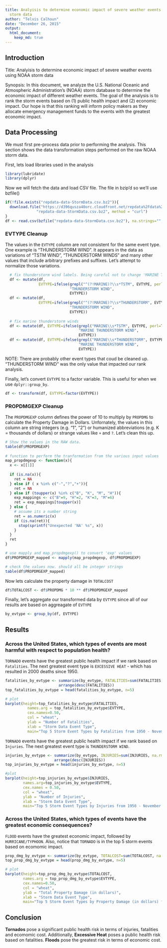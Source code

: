 ```yaml
---
title: Analyisis to determine economic impact of severe weather events using NOAA
  storm data
author: "Telvis Calhoun"
date: "December 26, 2015"
output:
  html_document:
    keep_md: true
---
```


## Introduction

Title: Analyisis to determine economic impact of severe weather events using NOAA storm data

Synopsis: In this document, we analyze the U.S. National Oceanic and Atmospheric Administration's (NOAA) storm database to determine the economic impact of different weather events. The goal of the analysis is to rank the storm events based on (1) public health impact and (2) economic impact. Our hope is that this ranking will inform policy makers as they allocate emergency management funds to the events with the greatest economic impact.  

## Data Processing
We must first pre-process data prior to performing the analysis. This section shows the data transformation steps performed on the raw NOAA storm data.

First, lets load libraries used in the analysis

```r
library(lubridate)
library(dplyr)
```

Now we will fetch the data and load CSV file. The file in bzip'd so we'll use bzfile()
```r
if(!file.exists("repdata-data-StormData.csv.bz2")){
  download.file("https://d396qusza40orc.cloudfront.net/repdata%2Fdata%2FStormData.csv.bz2", 
              "repdata-data-StormData.csv.bz2", method = "curl")
}
df <- read.csv(bzfile("repdata-data-StormData.csv.bz2"), na.strings="", stringsAsFactors = FALSE)
```

### EVTYPE Cleanup
The values in the `EVTYPE` column are not consistent for the same event type. One example is "THUNDERSTORM WIND". It appears in the data as variations of "TSTM WIND", "THUNDERSTORM WINDS" and many other values that include arbitrary prefixes and suffixes. Let's attempt to normalize those variations.

```r
  # fix thunderstorm wind labels. Being careful not to change 'MARINE THUNDERSTORM WIND'.
  df <- mutate(df, 
               EVTYPE=ifelse(grepl("^(?!MARINE)?\\s*TSTM", EVTYPE, perl=TRUE), 
                             "THUNDERSTORM WIND", 
                             EVTYPE))
  df <- mutate(df, 
               EVTYPE=ifelse(grepl("^(?!MARINE)?\\s*THUNDERSTORM", EVTYPE, perl=TRUE), 
                             "THUNDERSTORM WIND", 
                             EVTYPE))
  
  # fix marine thunderstorm winds
  df <- mutate(df, EVTYPE=ifelse(grepl("MARINE\\s*TSTM", EVTYPE, perl=TRUE), 
                                 "MARINE THUNDERSTORM WIND", 
                                 EVTYPE))
  df <- mutate(df, EVTYPE=ifelse(grepl("MARINE\\s*THUNDERSTORM", EVTYPE, perl=TRUE), 
                                 "MARINE THUNDERSTORM WIND", 
                                 EVTYPE))
```

NOTE: There are probably other event types that coud be cleaned up. "THUNDERSTORM WIND" was the only value that impacted our rank analysis.

Finally, let's convert `EVTYPE` to a factor variable. This is useful for when we use `dplyr::group_by`.

```r
df <- transform(df, EVTYPE=factor(EVTYPE))
```

### PROPDMGEXP Cleanup

The `PROPDMGEXP` column defines the power of 10 to multiply by `PROPDMG` to calculate the Property Damage in Dollars. Unfornately, the values in this column are string integers (e.g. "1", "2") or humanized abbreviations (e.g. K = thousands of dollars) or strange values like `+` and `?`. Let's clean this up.

```r
# Show the values in the RAW data. 
table(df$PROPDMGEXP)
  
# function to perform the tranformation from the various input values
map_propdmgexp <- function(x){
  x <- x[[1]]
  
  if (is.na(x)){
    ret = NA
  } else if ( x %in% c("-","?","+")){
    ret = NA 
  } else if (toupper(x) %in% c("B", "K", "M", "H")){
    exp_mappings <- c("B"=9, "H"=2, "K"=3, "M"=6)
    ret = exp_mappings[toupper(x)]
  } else {
    # assume its a number string
    ret = as.numeric(x)
    if (is.na(ret)){
      stop(sprintf("Unexpected 'NA' %s", x))
    }
  }
  ret
}

# use mapply and map_propdmgexp() to convert 'exp' values
df$PROPDMGEXP_mapped <- mapply(map_propdmgexp, df$PROPDMGEXP)

# check the values now. should all be integer strings
table(df$PROPDMGEXP_mapped)
```

Now lets calculate the property damage in `TOTALCOST`
```r
df$TOTALCOST <- df$PROPDMG * 10 ** df$PROPDMGEXP_mapped
```

Finally, let's aggregate our transformed data by `EVTYPE` since all of our results are based on aggreagate of `EVTYPE`

```r
by_evtype <- group_by(df, EVTYPE)
```

## Results

### Across the United States, which types of events are most harmful with respect to population health? 

`TORNADO` events have the greatest public health impact if we rank based on `Fatalities`. The next greatest event type is `EXCESSIVE HEAT` - which has resulted in 2000 deaths since 1950.

```r
fatalities_by_evtype <- summarize(by_evtype, FATALITIES=sum(FATALITIES, na.rm=TRUE)) %>% 
                        arrange(desc(FATALITIES))
top_fatalities_by_evtype = head(fatalities_by_evtype, n=5)

# plot
barplot(height=top_fatalities_by_evtype$FATALITIES, 
          names.arg = top_fatalities_by_evtype$EVTYPE, 
          cex.names=0.50, 
          col = "wheat",
          ylab = "Number of Fatalities", 
          xlab = "Storm Data Event Type", 
          main="Top 5 Storm Event Types by Fatalities from 1950 - November 2011")
```


`TORNADO` events have the greatest public health impact if we rank based on `Injuries`. The next greatest event type is `THUNDERSTORM WIND`.


```r
injuries_by_evtype <- summarize(by_evtype, INJURIES=sum(INJURIES, na.rm=TRUE)) %>% 
                      arrange(desc(INJURIES))
top_injuries_by_evtype = head(injuries_by_evtype, n=5)

#plot
barplot(height=top_injuries_by_evtype$INJURIES, 
        names.arg=top_injuries_by_evtype$EVTYPE, 
        cex.names = 0.50, 
        col = "wheat",
        ylab = "Number of Injuries", 
        xlab = "Storm Data Event Type", 
        main="Top 5 Storm Event Types by Injuries from 1950 - November 2011")
```


### Across the United States, which types of events have the greatest economic consequences?

`FLOOD` events have the greatest economic impact, followed by `HURRICANE/TYPHOON`. Also, notice that `TORNADO` is in the top 5 storm events based on ecomomic impact.

```r
prop_dmg_by_evtype <- summarize(by_evtype, TOTALCOST=sum(TOTALCOST, na.rm=TRUE)) %>% arrange(desc(TOTALCOST))
top_prop_dmg_by_evtype = head(prop_dmg_by_evtype, n=5)

# plot
barplot(height=top_prop_dmg_by_evtype$TOTALCOST, 
        names.arg = top_prop_dmg_by_evtype$EVTYPE, 
        cex.names=0.50,
        col = "wheat",
        ylab = "Total Property Damage (in dollars)", 
        xlab = "Storm Data Event Type", 
        main="Top 5 Storm Event Types by Property Damage (in dollars) from 1950 - November 2011")
```

## Conclusion

**Tornados** pose a significant public health risk in terms of injuries, fatalities and ecomomic cost. Additionally, **Excessive Heat** poses a public health risk based on fatalities. **Floods** pose the greatest risk in terms of economic cost.
